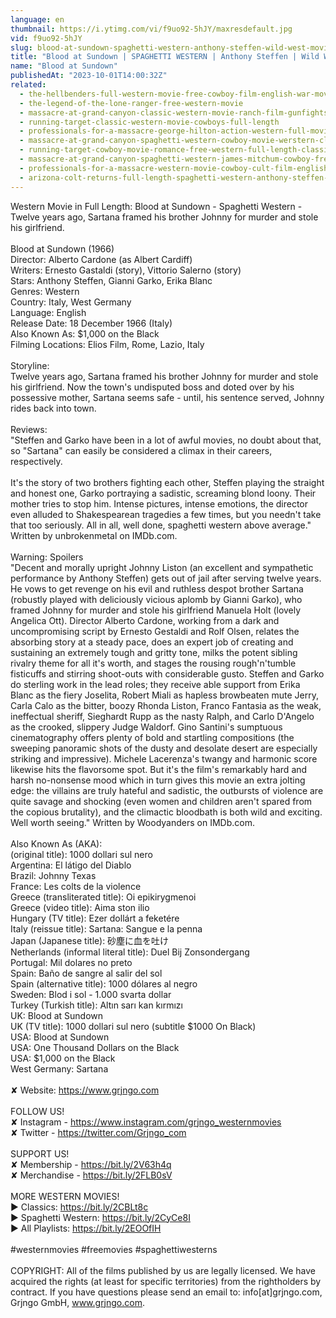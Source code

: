 ```yaml
---
language: en
thumbnail: https://i.ytimg.com/vi/f9uo92-5hJY/maxresdefault.jpg
vid: f9uo92-5hJY
slug: blood-at-sundown-spaghetti-western-anthony-steffen-wild-west-movie
title: "Blood at Sundown | SPAGHETTI WESTERN | Anthony Steffen | Wild West Movie"
name: "Blood at Sundown"
publishedAt: "2023-10-01T14:00:32Z"
related:
  - the-hellbenders-full-western-movie-free-cowboy-film-english-war-movie
  - the-legend-of-the-lone-ranger-free-western-movie
  - massacre-at-grand-canyon-classic-western-movie-ranch-film-gunfights
  - running-target-classic-western-movie-cowboys-full-length
  - professionals-for-a-massacre-george-hilton-action-western-full-movie-for-free-english
  - massacre-at-grand-canyon-spaghetti-western-cowboy-movie-werstern-classic-english
  - running-target-cowboy-movie-romance-free-western-full-length-classic-movie
  - massacre-at-grand-canyon-spaghetti-western-james-mitchum-cowboy-free-westerns
  - professionals-for-a-massacre-western-movie-cowboy-cult-film-english-free-full-movie
  - arizona-colt-returns-full-length-spaghetti-western-anthony-steffen-cowboy-film-1970
---
```


Western Movie in Full Length: Blood at Sundown - Spaghetti Western - Twelve years ago, Sartana framed his brother Johnny for murder and stole his girlfriend.<br />
<br />
Blood at Sundown (1966)<br />
Director: Alberto Cardone (as Albert Cardiff)<br />
Writers: Ernesto Gastaldi (story), Vittorio Salerno (story) <br />
Stars: Anthony Steffen, Gianni Garko, Erika Blanc<br />
Genres: Western <br />
Country: Italy, West Germany<br />
Language: English<br />
Release Date: 18 December 1966 (Italy)<br />
Also Known As: $1,000 on the Black<br />
Filming Locations: Elios Film, Rome, Lazio, Italy<br />
<br />
Storyline:<br />
Twelve years ago, Sartana framed his brother Johnny for murder and stole his girlfriend. Now the town's undisputed boss and doted over by his possessive mother, Sartana seems safe - until, his sentence served, Johnny rides back into town.<br />
<br />
Reviews:<br />
"Steffen and Garko have been in a lot of awful movies, no doubt about that, so "Sartana" can easily be considered a climax in their careers, respectively.<br />
<br />
It's the story of two brothers fighting each other, Steffen playing the straight and honest one, Garko portraying a sadistic, screaming blond loony. Their mother tries to stop him. Intense pictures, intense emotions, the director even alluded to Shakespearean tragedies a few times, but you needn't take that too seriously. All in all, well done, spaghetti western above average." Written by unbrokenmetal on IMDb.com.<br />
<br />
Warning: Spoilers<br />
"Decent and morally upright Johnny Liston (an excellent and sympathetic performance by Anthony Steffen) gets out of jail after serving twelve years. He vows to get revenge on his evil and ruthless despot brother Sartana (robustly played with deliciously vicious aplomb by Gianni Garko), who framed Johnny for murder and stole his girlfriend Manuela Holt (lovely Angelica Ott). Director Alberto Cardone, working from a dark and uncompromising script by Ernesto Gestaldi and Rolf Olsen, relates the absorbing story at a steady pace, does an expert job of creating and sustaining an extremely tough and gritty tone, milks the potent sibling rivalry theme for all it's worth, and stages the rousing rough'n'tumble fisticuffs and stirring shoot-outs with considerable gusto. Steffen and Garko do sterling work in the lead roles; they receive able support from Erika Blanc as the fiery Joselita, Robert Miali as hapless browbeaten mute Jerry, Carla Calo as the bitter, boozy Rhonda Liston, Franco Fantasia as the weak, ineffectual sheriff, Sieghardt Rupp as the nasty Ralph, and Carlo D'Angelo as the crooked, slippery Judge Waldorf. Gino Santini's sumptuous cinematography offers plenty of bold and startling compositions (the sweeping panoramic shots of the dusty and desolate desert are especially striking and impressive). Michele Lacerenza's twangy and harmonic score likewise hits the flavorsome spot. But it's the film's remarkably hard and harsh no-nonsense mood which in turn gives this movie an extra jolting edge: the villains are truly hateful and sadistic, the outbursts of violence are quite savage and shocking (even women and children aren't spared from the copious brutality), and the climactic bloodbath is both wild and exciting. Well worth seeing." Written by Woodyanders on IMDb.com.<br />
<br />
Also Known As (AKA):<br />
(original title): 1000 dollari sul nero<br />
Argentina: El látigo del Diablo<br />
Brazil: Johnny Texas<br />
France: Les colts de la violence<br />
Greece (transliterated title): Oi epikirygmenoi<br />
Greece (video title): Aima ston ilio<br />
Hungary (TV title): Ezer dollárt a feketére<br />
Italy (reissue title): Sartana: Sangue e la penna<br />
Japan (Japanese title): 砂塵に血を吐け<br />
Netherlands (informal literal title): Duel Bij Zonsondergang<br />
Portugal: Mil dolares no preto<br />
Spain: Baño de sangre al salir del sol<br />
Spain (alternative title): 1000 dólares al negro<br />
Sweden: Blod i sol - 1.000 svarta dollar<br />
Turkey (Turkish title): Altın sarı kan kırmızı<br />
UK: Blood at Sundown<br />
UK (TV title): 1000 dollari sul nero (subtitle $1000 On Black)<br />
USA: Blood at Sundown<br />
USA: One Thousand Dollars on the Black<br />
USA: $1,000 on the Black<br />
West Germany: Sartana<br />
<br />
✘ Website: https://www.grjngo.com<br />
<br />
FOLLOW US!<br />
✘ Instagram - https://www.instagram.com/grjngo_westernmovies<br />
✘ Twitter - https://twitter.com/Grjngo_com<br />
<br />
SUPPORT US!<br />
✘ Membership - https://bit.ly/2V63h4q<br />
✘ Merchandise - https://bit.ly/2FLB0sV<br />
<br />
MORE WESTERN MOVIES! <br />
► Classics: https://bit.ly/2CBLt8c <br />
► Spaghetti Western: https://bit.ly/2CyCe8I <br />
► All Playlists: https://bit.ly/2EOOfIH <br />
<br />
#westernmovies #freemovies #spaghettiwesterns<br />
<br />
COPYRIGHT: All of the films published by us are legally licensed. We have acquired the rights (at least for specific territories) from the rightholders by contract. If you have questions please send an email to: info[at]grjngo.com, Grjngo GmbH, www.grjngo.com.